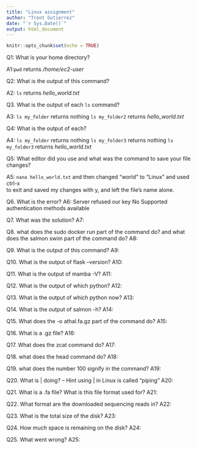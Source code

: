 ```yaml
---
title: "Linux assignment"
author: "Trent Gutierrez"
date: "`r Sys.Date()`"
output: html_document
---
```


```r
knitr::opts_chunk$set(echo = TRUE)
```

Q1: What is your home directory?

A1:`pwd` returns */home/ec2-user*


Q2: What is the output of this command?

A2: `ls` returns *hello_world.txt*


Q3. What is the output of each `ls` command?

A3: `ls my_folder` returns nothing
    `ls my_folder2` returns *hello_world.txt*


Q4: What is the output of each?

A4: `ls my_folder` returns nothing
    `ls my_folder3` returns nothing
    `ls my_folder3` returns *hello_world.txt*


Q5: What editor did you use and what was the command to save your file changes?

A5: `nano hello_world.txt` and then changed "world" to "Linux" and used ctrl-x  
    to exit and saved my changes with y, and left the file's name alone. 

Q6. What is the error?
A6: Server refused our key 
    No Supported authentication methods available

Q7. What was the solution?
A7:

Q8. what does the sudo docker run part of the command do? and what does the salmon swim part of the command do?
A8:

Q9. What is the output of this command?
A9:

Q10. What is the output of flask --version?
A10:

Q11. What is the output of mamba -V?
A11:

Q12. What is the output of which python?
A12:

Q13. What is the output of which python now?
A13:

Q14. What is the output of salmon -h?
A14:

Q15. What does the -o athal.fa.gz part of the command do?
A15:

Q16. What is a .gz file?
A16:

Q17. What does the zcat command do?
A17:

Q18. what does the head command do?
A18:

Q19. what does the number 100 signify in the command?
A19:

Q20. What is | doing? -- Hint using | in Linux is called "piping"
A20:

Q21. What is a .fa file? What is this file format used for?
A21:

Q22. What format are the downloaded sequencing reads in? 
A22:

Q23. What is the total size of the disk?
A23:

Q24. How much space is remaining on the disk?
A24:

Q25. What went wrong?
A25:








